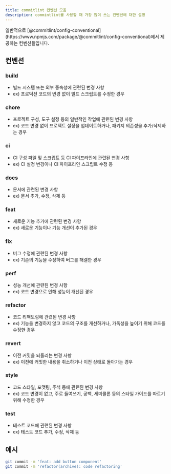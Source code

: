 ```yaml
---
title: commitlint 컨벤션 모음
description: commintlint를 사용할 때 가장 많이 쓰는 컨벤션에 대한 설명
---
```


<Callout>
  일반적으로
  [@commitlint/config-conventional](https://www.npmjs.com/package/@commitlint/config-conventional)에서
  제공하는 컨벤션들입니다.
</Callout>

## 컨벤션

### build

- 빌드 시스템 또는 외부 종속성에 관련된 변경 사항
- ex) 프로덕션 코드의 변경 없이 빌드 스크립트를 수정한 경우

### chore

- 프로젝트 구성, 도구 설정 등의 일반적인 작업에 관련된 변경 사항
- ex) 코드 변경 없이 프로젝트 설정을 업데이트하거나, 패키지 의존성을 추가/삭제하는 경우

### ci

- CI 구성 파일 및 스크립트 등 CI 파이프라인에 관련된 변경 사항
- ex) CI 설정 변경이나 CI 파이프라인 스크립트 수정 등

### docs

- 문서에 관련된 변경 사항
- ex) 문서 추가, 수정, 삭제 등

### feat

- 새로운 기능 추가에 관련된 변경 사항
- ex) 새로운 기능이나 기능 개선이 추가된 경우

### fix

- 버그 수정에 관련된 변경 사항
- ex) 기존의 기능을 수정하여 버그를 해결한 경우

### perf

- 성능 개선에 관련된 변경 사항
- ex) 코드 변경으로 인해 성능이 개선된 경우

### refactor

- 코드 리팩토링에 관련된 변경 사항
- ex) 기능을 변경하지 않고 코드의 구조를 개선하거나, 가독성을 높이기 위해 코드를 수정한 경우

### revert

- 이전 커밋을 되돌리는 변경 사항
- ex) 이전에 커밋한 내용을 취소하거나 이전 상태로 돌아가는 경우

### style

- 코드 스타일, 포맷팅, 주석 등에 관련된 변경 사항
- ex) 코드 변경이 없고, 주로 들여쓰기, 공백, 세미콜론 등의 스타일 가이드를 따르기 위해 수정한 경우

### test

- 테스트 코드에 관련된 변경 사항
- ex) 테스트 코드 추가, 수정, 삭제 등

## 예시

```bash
git commit -m 'feat: add button component'
git commit -m 'refactor(archive): code refactoring'
```
